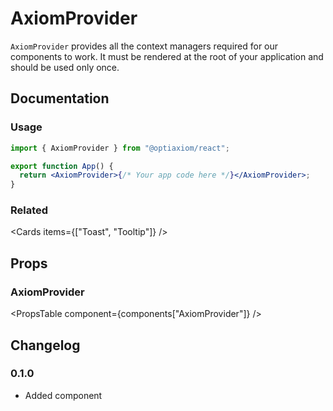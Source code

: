 
# AxiomProvider

`AxiomProvider` provides all the context managers required for our components to work. It must be rendered at the root of your application and should be used only once.

## Documentation

### Usage

```jsx
import { AxiomProvider } from "@optiaxiom/react";

export function App() {
  return <AxiomProvider>{/* Your app code here */}</AxiomProvider>;
}
```

### Related

<Cards items={["Toast", "Tooltip"]} />

## Props

### AxiomProvider

<PropsTable component={components["AxiomProvider"]} />

## Changelog

### 0.1.0

- Added component
